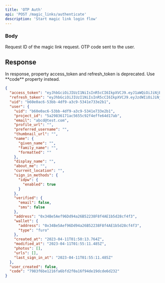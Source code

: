 ```yaml
---
title: 'OTP Auth'
api: 'POST /magic_links/authenticate'
description: 'Start magic link login flow'
---
```


### Body

<ParamField body="requestId" type="string" required>
  Request ID of the magic link request.
</ParamField>

<ParamField body="code" type="string" required>
  OTP code sent to the user.
</ParamField>

## Response

<Warning>
  In response, property access_token and refresh_token is deprecated. Use
  **code** property instead.
</Warning>

<ResponseExample>

```json Login Success
{
  "access_token": "eyJhbGciOiJIUzI1NiIsInR5cCI6IkpXVCJ9.eyJ1aWQiOiJiNjBlMGFjNi01M2JiLTRkZjktYTNjOS01MzQxZTczM2UyYjEiLCJ1ZW0iOiJhYmNkQHRlc3QuY29tIiwicGlkIjoiNWEyOTgzNjE3MWFjNTY1NWM5MmY0ZWZmZTY0ZDE3YWIiLCJpYXQiOjE2ODExNzgxMTEsImV4cCI6MTY4MTE4MTcxMX0.JyF7WO1Kna6aBBgCQ8YoJ8SIDloQEu0PnMyAM8cwYmM",
  "refresh_token": "eyJhbGciOiJIUzI1NiIsInR5cCI6IkpXVCJ9.eyJzdWIiOiJiNjBlMGFjNi01M2JiLTRkZjktYTNjOS01MzQxZTczM2UyYjEiLCJpYXQiOjE2ODExNzgxMTEsImV4cCI6MTY4MTc4MjkxMX0.I-zxvlmegw_uGyuBrecyDmpgbikIOa3dD6CPWLWiZz8",
  "uid": "b60e0ac6-53bb-4df9-a3c9-5341e733e2b1",
  "user": {
    "uid": "b60e0ac6-53bb-4df9-a3c9-5341e733e2b1",
    "project_id": "5a29836171ac5655c92f4effe64d17ab",
    "email": "abcd@test.com",
    "profile_url": "",
    "preferred_username": "",
    "thumbnail_url": "",
    "name": {
      "given_name": "",
      "family_name": "",
      "formatted": ""
    },
    "display_name": "",
    "about_me": "",
    "current_location": "",
    "sign_in_methods": {
      "idpw": {
        "enabled": true
      }
    },
    "verified": {
      "email": false,
      "sms": false
    },
    "address": "0x34Be5Aef96Dd94a26B52238F8f4AE1b5d28cf4f3",
    "wallet": {
      "address": "0x34Be5Aef96Dd94a26B52238F8f4AE1b5d28cf4f3",
      "type": "furo"
    },
    "created_at": "2023-04-11T01:50:13.764Z",
    "modified_at": "2023-04-11T01:55:11.485Z",
    "photos": [],
    "urls": [],
    "last_sign_in_at": "2023-04-11T01:55:11.485Z"
  },
  "user_created": false,
  "code": "7983f6be1216fa6bfd2f0a16f94de19dcde6d232"
}
```

</ResponseExample>
